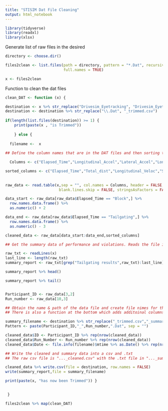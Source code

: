 ```yaml
---
title: "STISIM Dat File Cleaning"
output: html_notebook
---
```




```r
library(tidyverse)
library(readxl)
library(xlsx)
```

Generate list of raw files in the desired 

```r
directory <- choose.dir()

files2clean <- list.files(path = directory, pattern = "*.Dat", recursive = TRUE, 
                          full.names = TRUE)

x <- files2clean

```

Function to clean the dat files

```r
clean_DAT <- function (x) {

destination <- x %>% str_replace("Drivesim_Eyetracking", "Drivesim_Eyetracking/Cleaned")
destination <- destination %>% str_replace("\\.Dat", "_trimmed.csv")
    
if(length(list.files(destination)) >= 1) {
    print(paste(x , "is Trimmed"))
  
    } else {
    
  filename <-  x
  
## Define the column names that are in the DAT files and then sorting them in a more preferred order.

  Columns <- c("Elapsed_Time","Longitudinal_Accel","Lateral_Accel","Longitudinal_Veloc","Lateral_Veloc","Total_dist","Lateral_Lane_Pos","Vehic_curve","Road_Curve","Steering_angle","Throttle_input","Brake_input","Crashes_comp","Marker","Speed","Steering_count","Throttle_count","Brake_Count","System_Time","RT","Trigger_Number","Speed_Limit","Left_indicator","Right_Indicator", "Driving_Tickets")

sorted_columns <- c("Elapsed_Time","Total_dist","Longitudinal_Veloc","Speed","Longitudinal_Accel", "Lateral_Lane_Pos", "Lateral_Veloc", "Lateral_Accel", "Throttle_input", "Brake_input", "Steering_angle","Throttle_count", "Brake_Count", "Steering_count", "Left_indicator", "Right_Indicator","Vehic_curve","Road_Curve", "Speed_Limit","Driving_Tickets", "Trigger_Number", "Crashes_comp", "Marker", "RT","System_Time")
  
  
raw_data <- read.table(x,sep = "", col.names = Columns, header = FALSE, fill = TRUE,
                        blank.lines.skip = FALSE, stringsAsFactors = FALSE)

data_start <- raw_data[raw_data$Elapsed_Time == "Block",] %>% 
  row.names.data.frame() %>% 
  as.numeric() + 2

data_end <- raw_data[raw_data$Elapsed_Time == "Tailgating",] %>% 
  row.names.data.frame() %>% 
  as.numeric() - 3

cleaned_data <- raw_data[data_start:data_end,sorted_columns]

## Get the summary data of performance and violations. Reads the file into a character string format then select lines starting from the start of the summary data in the file to the end of the file. 

raw_txt <- readLines(x)
last_line <- length(raw_txt)
summary_report <- raw_txt[grep("Tailgating results",raw_txt):last_line]

summary_report %>% head()

summary_report %>% tail()


Participant_ID <- raw_data[3,2]
Run_number <- raw_data[10,3]

## Obtain the name & path of the data file and create file nimes for the cleaned data
## There is also a function at the bottom which adds additoinal columns for the particpant ## ID and the run number. 

summary_filename <- destination %>% str_replace("_trimmed.csv","_summary.txt")
Pattern <- paste(Participant_ID,"_",Run_number,".Dat", sep = "")

cleaned_data$ID <- Participant_ID %>% rep(nrow(cleaned_data))
cleaned_data$Run_Number <- Run_number %>% rep(nrow(cleaned_data))
cleaned_data$Date <- file.info(filename)$mtime %>% as.Date() %>% rep(nrow(cleaned_data))

## Write the cleaned and summary data into a csv and .txt 
## The raw csv file is "..._cleaned.csv" with the .txt file in "..._summary.txt" file.

cleaned_data %>% write.csv(file = destination, row.names = FALSE)
write(summary_report,file = summary_filename)

print(paste(x, "has now been Trimmed")) }

 
 }


```

```r
files2clean %>% map(clean_DAT)

```

